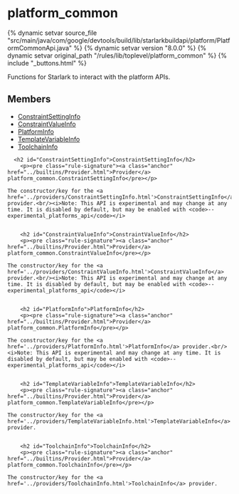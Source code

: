 <html devsite>
<head>
  <meta name="project_path" value="/_project.yaml">
  <meta name="book_path" value="/versions/8.0.0/_book.yaml">
</head>
<body>

<h1 class="page-title" id="modules.platform_common">platform_common</h1>

{% dynamic setvar source_file "src/main/java/com/google/devtools/build/lib/starlarkbuildapi/platform/PlatformCommonApi.java" %}
{% dynamic setvar version "8.0.0" %}
{% dynamic setvar original_path "/rules/lib/toplevel/platform_common" %}
{% include "_buttons.html" %}
<!-- {% raw %} -->

Functions for Starlark to interact with the platform APIs.

<h2>Members</h2>
<ul>
    <li>
    <a href="#ConstraintSettingInfo">ConstraintSettingInfo</a>
  </li>
      <li>
    <a href="#ConstraintValueInfo">ConstraintValueInfo</a>
  </li>
      <li>
    <a href="#PlatformInfo">PlatformInfo</a>
  </li>
      <li>
    <a href="#TemplateVariableInfo">TemplateVariableInfo</a>
  </li>
      <li>
    <a href="#ToolchainInfo">ToolchainInfo</a>
  </li>
  </ul>

      <h2 id="ConstraintSettingInfo">ConstraintSettingInfo</h2>
        <p><pre class="rule-signature"><a class="anchor" href="../builtins/Provider.html">Provider</a> platform_common.ConstraintSettingInfo</pre></p>

    The constructor/key for the <a href='../providers/ConstraintSettingInfo.html'>ConstraintSettingInfo</a> provider.<br/><i>Note: This API is experimental and may change at any time. It is disabled by default, but may be enabled with <code>--experimental_platforms_api</code></i>


        <h2 id="ConstraintValueInfo">ConstraintValueInfo</h2>
        <p><pre class="rule-signature"><a class="anchor" href="../builtins/Provider.html">Provider</a> platform_common.ConstraintValueInfo</pre></p>

    The constructor/key for the <a href='../providers/ConstraintValueInfo.html'>ConstraintValueInfo</a> provider.<br/><i>Note: This API is experimental and may change at any time. It is disabled by default, but may be enabled with <code>--experimental_platforms_api</code></i>


        <h2 id="PlatformInfo">PlatformInfo</h2>
        <p><pre class="rule-signature"><a class="anchor" href="../builtins/Provider.html">Provider</a> platform_common.PlatformInfo</pre></p>

    The constructor/key for the <a href='../providers/PlatformInfo.html'>PlatformInfo</a> provider.<br/><i>Note: This API is experimental and may change at any time. It is disabled by default, but may be enabled with <code>--experimental_platforms_api</code></i>


        <h2 id="TemplateVariableInfo">TemplateVariableInfo</h2>
        <p><pre class="rule-signature"><a class="anchor" href="../builtins/Provider.html">Provider</a> platform_common.TemplateVariableInfo</pre></p>

    The constructor/key for the <a href='../providers/TemplateVariableInfo.html'>TemplateVariableInfo</a> provider.


        <h2 id="ToolchainInfo">ToolchainInfo</h2>
        <p><pre class="rule-signature"><a class="anchor" href="../builtins/Provider.html">Provider</a> platform_common.ToolchainInfo</pre></p>

    The constructor/key for the <a href='../providers/ToolchainInfo.html'>ToolchainInfo</a> provider.



</body>
</html>

<!-- {% endraw %} -->

